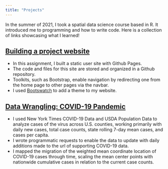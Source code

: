 ```yaml
---
title: "Projects"
---
```


In the summer of 2021, I took a spatial data science course based in R. It introduced me to programming and how to write code. Here is a collection of links showcasing what I learned!

## [Building a project website]()

- In this assignment, I built a static user site with Github Pages.
- The code and files for this site are stored and organized in a Github repository.
- Toolkits, such as Bootstrap, enable navigation by redirecting one from the home page to other pages via the navbar.
- I used [Bootswatch](https://bootswatch.com/3/) to add a theme to my website.

## [Data Wrangling: COVID-19 Pandemic](https://laurenwhightsil.github.io/geog-13-labs/lab-02.html)

- I used New York Times COVID-19 Data and USDA Population Data to analyze cases of the virus
across U.S. counties, working primarily with daily new cases, total case counts, state rolling 7-day mean cases, and cases per capita.
- I wrote programmatic requests to enable the data to update with daily additions made to the url of supporting COVID-19 data.
- I mapped the migration of the weighted mean coordinate location of COVID-19 cases through time, scaling the mean center points with nationwide cumulative cases in relation to the current case counts.
